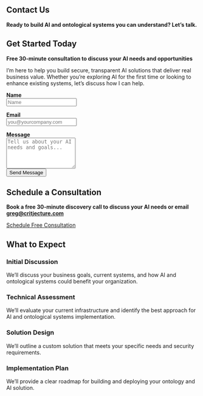 ::: {.hero-section}
# Contact Us {.display-1}

**Ready to build AI and ontological systems you can understand? Let's talk.**
:::

::: {.section}
## Get Started Today

**Free 30-minute consultation to discuss your AI needs and opportunities**

I'm here to help you build secure, transparent AI solutions that deliver real business value. Whether you're exploring AI for the first time or looking to enhance existing systems, let's discuss how I can help.
:::

<form action="https://formspree.io/f/xnnzgoyk" method="POST">

::: {.form-group}
**Name**  
<input type="text" name="name" class="form-control" placeholder="Name" required>
:::

::: {.form-group}
**Email**  
<input type="email" name="email" class="form-control" placeholder="you@yourcompany.com" required>
:::

::: {.form-group}
**Message**  
<textarea name="message" class="form-control" rows="5" placeholder="Tell us about your AI needs and goals..." required></textarea>
:::

::: {.form-group}
<button type="submit" class="btn btn-primary">Send Message</button>
:::
</form>


::: {.section}
## Schedule a Consultation

**Book a free 30-minute discovery call to discuss your AI needs or email [greg@critjecture.com](mailto:greg@critjecture.com)**

::: {.calendar-embed}
[Schedule Free Consultation](https://calendly.com/gregsharvey/30min){.btn .btn-primary .btn-lg .center target="_blank"}
:::
:::

::: {.section}
## What to Expect

::: {.expectation-grid}
::: {.expectation-item}
### Initial Discussion
We'll discuss your business goals, current systems, and how AI and ontological systems could benefit your organization.
:::

::: {.expectation-item}
### Technical Assessment
We'll evaluate your current infrastructure and identify the best approach for AI and ontological systems implementation.
:::

::: {.expectation-item}
### Solution Design
We'll outline a custom solution that meets your specific needs and security requirements.
:::

::: {.expectation-item}
### Implementation Plan
We'll provide a clear roadmap for building and deploying your ontology and AI solution.
:::
:::
:::